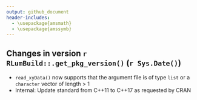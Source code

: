 ```yaml
---
output: github_document
header-includes:
  - \usepackage{amsmath}
  - \usepackage{amssymb}
---
```

<!-- NEWS.md was auto-generated by NEWS.Rmd. Please DO NOT edit by hand!-->


## Changes in version `r RLumBuild::.get_pkg_version()` (`r Sys.Date()`)

* `read_xyData()` now supports that the argument file is of type `list` or a `character` vector
of length > 1
* Internal: Update standard from C++11 to C++17 as requested by CRAN

